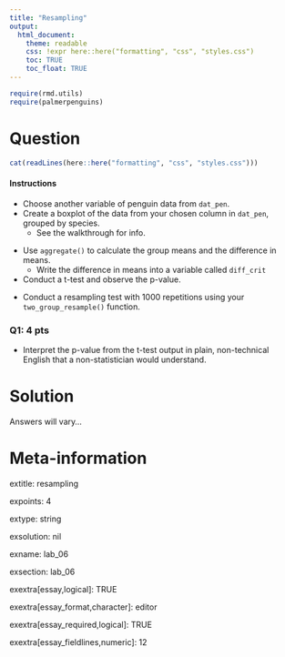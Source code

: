 ```yaml
---
title: "Resampling"
output:  
  html_document:
    theme: readable
    css: !expr here::here("formatting", "css", "styles.css")
    toc: TRUE
    toc_float: TRUE
---
```



```r
require(rmd.utils)
require(palmerpenguins)
```


Question
========

```r
cat(readLines(here::here("formatting", "css", "styles.css")))
```

<div class="instructionsborder">

#### Instructions


<div class="deemphasize">
- Choose another variable of penguin data from `dat_pen`.
- Create a boxplot of the data from your chosen column in `dat_pen`, grouped by species. 
  - See the walkthrough for info.
</div>

<div class="emphasis">
- Use `aggregate()` to calculate the group means and the difference in means.
  - Write the difference in means into a variable called `diff_crit`
- Conduct a t-test and observe the p-value.
</div>

<div class="deemphasize">
- Conduct a resampling test with 1000 repetitions using your `two_group_resample()` function.
</div>

</div>

<div class="questionborder">

### Q1: 4 pts

- Interpret the p-value from the t-test output in plain, non-technical English that
a non-statistician would understand.


</div>



Solution
========

Answers will vary...



Meta-information
================

extitle: resampling

expoints: 4

extype: string

exsolution: nil

exname: lab_06

exsection: lab_06

exextra[essay,logical]: TRUE

exextra[essay_format,character]: editor

exextra[essay_required,logical]: TRUE

exextra[essay_fieldlines,numeric]: 12



